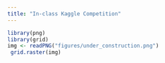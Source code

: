 ```yaml
---
title: "In-class Kaggle Competition"
---
```


```r
library(png)
library(grid)
img <- readPNG("figures/under_construction.png")
 grid.raster(img)
```


